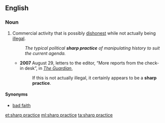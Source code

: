 ==English==

===Noun===
{{en-noun|head=[[sharp]] [[practice]]}}

# Commercial activity that is possibly [[dishonest]] while not actually being [[illegal]].
#: ''The typical political '''sharp practice''' of manipulating history to suit the current agenda.''
#* '''2007''' August 29, letters to the editor, “More reports from the check-in desk”, in ''[[w:The Guardian|The Guardian]]'',
#*: If this is not actually illegal, it certainly appears to be a '''sharp practice'''.

====Synonyms====
* [[bad faith]]

[[et:sharp practice]]
[[ml:sharp practice]]
[[ta:sharp practice]]